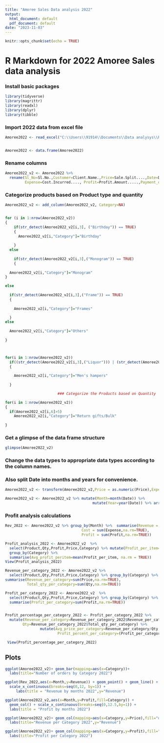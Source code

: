 ---
title: "Amoree Sales Data analysis 2022"
output:
  html_document: default
  pdf_document: default
date: "2023-11-03"
---

```{r setup, include=FALSE}
knitr::opts_chunk$set(echo = TRUE)
```

# R Markdown for 2022 Amoree Sales data analysis
  
  

### Install basic packages

```{r}
library(tidyverse)
library(magrittr)
library(readxl)
library(dplyr) 
library(tibble)  
```


### Import 2022 data from excel file


```{r}
Amoree2022 <- read_excel("C:\\Users\\91914\\Documents\\Data analysys\\Project Amoree Gifting\\Amoree Gifting Sales.xlsx",sheet = "2022")


Amoree2022 <- data.frame(Amoree2022)
```


### Rename columns  

```{r}
Amoree2022_v2 <- Amoree2022 %>% 
  rename(Sl_No=Sl.No.,Customer=Client.Name.,Price=Sale.Split....,Date=Delivery.Date.,
         Expense=Cost.Incurred...., Profit=Profit.Amount.....,Payment_details=Payment.details) 
```



### Categorize products based on Product type and quantity  


```{r}
Amoree2022_v2 <- add_column(Amoree2022_v2, Category=NA)


for (i in 1:nrow(Amoree2022_v2)) 
{
    if(str_detect(Amoree2022_v2[i,3], ("Birthday")) == TRUE)
    {
      Amoree2022_v2[i,"Category"]="Birthday"
      
    }
  else
    
    if(str_detect(Amoree2022_v2[i,3],("Monogram")) == TRUE)
    {
  
  Amoree2022_v2[i,"Category"]="Monogram"
}

else
  
  if(str_detect(Amoree2022_v2[i,3],("Frame")) == TRUE)
  {
    
    Amoree2022_v2[i,"Category"]="Frames"

  }
else
  
  Amoree2022_v2[i,"Category"]="Others"
  
}



for(i in 1:nrow(Amoree2022_v2))
  if((str_detect(Amoree2022_v2[i,3],("Liquor"))) | (str_detect(Amoree2022_v2[i,3],("Men"))) | (str_detect(Amoree2022_v2[i,3],("Alcohol")))  == TRUE)
  {
    
    Amoree2022_v2[i,"Category"]="Men's hampers"
    
  }

                        ### Categorize the Products based on Quantity

for(i in 1:nrow(Amoree2022_v2))
{
  if(Amoree2022_v2[i,6]>5)
    Amoree2022_v2[i,"Category"]="Return gifts/Bulk"
    
}
```


    
### Get a glimpse of the data frame structure  
  
  

```{r}
glimpse(Amoree2022_v2)
```




### Change the data types to appropriate data types according to the column names.  
### Also split Date into months and years for convenience.  


```{r}
Amoree2022_v2 <- transform(Amoree2022_v2,Price = as.numeric(Price),Expense = as.numeric(Expense),Date=dmy(Date))

Amoree2022_v2 <- Amoree2022_v2 %>% mutate(Month=month(Date)) %>%
                                        mutate(Year=year(Date)) %>% arrange(Month)
```


### Profit analysis calculations  

```{r}
Rev_2022 <- Amoree2022_v2 %>% group_by(Month) %>%  summarise(Revenue = sum(Price,na.rm=TRUE),
                                   Cost = sum(Expense,na.rm=TRUE),
                                   Profit = sum(Profit,na.rm=TRUE))

Profit_analysis_2022 <- Amoree2022_v2  %>% 
  select(Product,Qty,Profit,Price,Category) %>% mutate(Profit_per_item=Profit/Qty) %>% 
  group_by(Category) %>% 
  summarise(Avg_profit_peritem=mean(Profit_per_item, na.rm = TRUE))
View(Profit_analysis_2022)

Revenue_per_category_2022 <- Amoree2022_v2 %>% 
  select(Product,Qty,Profit,Price,Category) %>% group_by(Category) %>% 
summarise(Revenue_per_category=sum(Price,na.rm=TRUE),
          Total_qty_per_category=sum(Qty,na.rm=TRUE))

Profit_per_category_2022 <- Amoree2022_v2  %>% 
  select(Product,Qty,Profit,Price,Category) %>% group_by(Category) %>% 
  summarise(Profit_per_category=sum(Profit,na.rm=TRUE))


Profit_percentage_per_category_2022 <- Profit_per_category_2022 %>%
  mutate(Revenue_per_category=Revenue_per_category_2022$Revenue_per_category,
        Qty=Revenue_per_category_2022$Total_qty_per_category) %>% 
                mutate(Avg_price_per_category=Revenue_per_category/Qty,
                        Profit_percent_per_category=(Profit_per_category/Revenue_per_category)*100)

 View(Profit_percentage_per_category_2022)
```




## Plots



```{r , echo=FALSE}


ggplot(Amoree2022_v2)+ geom_bar(mapping=aes(x=Category))+ 
  labs(title="Number of orders by Category 2022")

ggplot(Rev_2022,aes(x=Month,y=Revenue)) + geom_point() + geom_line() +
  scale_x_continuous(breaks=seq(0,12, by=1)) +
     labs(title = "Revenue by months 2022",y="Revenue")

ggplot(Amoree2022_v2,aes(x=Month,y=Profit,fill=Category)) + 
  geom_col() + scale_x_continuous(breaks=seq(0,12.5,by=1)) +
  labs(title = "Profit by months 2022")

ggplot(Amoree2022_v2)+ geom_col(mapping=aes(x=Category,y=Price),fill="darkblue")+
  labs(title="Revenue per Category 2022",y="Revenue") 

ggplot(Amoree2022_v2)+ geom_col(mapping=aes(x=Category,y=Profit),fill="blue") +
  labs(title="Profit per Category 2022")

```

